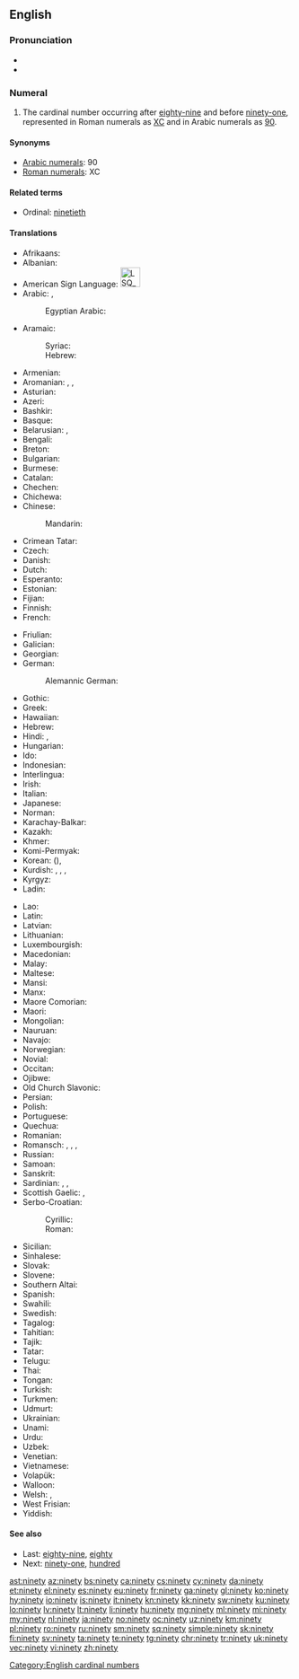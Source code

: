 ==English==
{{cardinalbox|en|89|90|91|eighty-nine|ninety-one|ord=ninetieth}}

===Pronunciation===
* {{IPA|/ˈnaɪn.ti/|/ˈnaɪn.di/|lang=en}}
* {{audio|en-us-ninety.ogg|Audio (US)|lang=en}}

===Numeral===
{{head|en|numeral}}

# The cardinal number occurring after [[eighty-nine]] and before [[ninety-one]], represented in Roman numerals as [[XC]] and in Arabic numerals as [[90]].

====Synonyms====
* [[w:Arabic numerals|Arabic numerals]]: 90
* [[w:Roman numerals|Roman numerals]]: XC

====Related terms====
* Ordinal: [[ninetieth]]

====Translations====
{{trans-top|90}}
* Afrikaans: {{t|af|negentig}}
* Albanian: {{t+|sq|nëntëdhjetë}}
* American Sign Language: [[Image:LSQ 90.jpg|35px]]
* Arabic: {{t|ar|تِسْعِينَ}}, {{qualifier|only nominative, formal}} {{t|ar|تِسْعُونَ}}
*: Egyptian Arabic: {{t|arz|تسعين||tr=tisʿīn|sc=Arab}}
* Aramaic:
*: Syriac: {{t|arc|ܬܫܥܝܢ|tr=teshʿīn|c|sc=Syrc}}
*: Hebrew: {{t|arc|תשעין|tr=teshʿīn|c|sc=Hebr}}
* Armenian: {{t+|hy|իննսուն}}
* Aromanian: {{t|rup|noauãdzãts}}, {{t|rup|noauãdzãtsi}}, {{t|rup|noauãdzãtsã}}
* Asturian: {{t+|ast|noventa}}
* Azeri: {{t+|az|doxsan}}
* Bashkir: {{t|ba|туҡһан|sc=Cyrl}}
* Basque: {{t+|eu|laurogeita hamar}}
* Belarusian: {{t|be|дзевяно́ста|sc=Cyrl}}, {{t|be|дзе́вяцьдзесят|sc=Cyrl}}
* Bengali: {{t|bn|নব্বই|tr=nôbbôi|sc=Beng}}
* Breton: {{t|br|dek ha pevar-ugent}}
* Bulgarian: {{t|bg|деветдесет|sc=Cyrl}}
* Burmese: {{t|my|ကိုးဆယ်|sc=Mymr}}
* Catalan: {{t+|ca|noranta}}
* Chechen: {{t|ce|дезткъе итт}}
* Chichewa: {{t|ny|makumi asanu ndianayi}}
* Chinese:
*: Mandarin: {{t+|cmn|九十|tr=jiǔshí|sc=Hani}}
* Crimean Tatar: {{t|crh|doqsan}}
* Czech: {{t+|cs|devadesát}}
* Danish: {{t+|da|halvfems}}
* Dutch: {{t+|nl|negentig|f}}
* Esperanto: {{t|eo|naŭdek}}
* Estonian: {{t+|et|üheksakümmend}}
* Fijian: {{t|fj|ciwa saga vulu}}
* Finnish: {{t+|fi|yhdeksänkymmentä}}
* French:
*: {{qualifier|France|Canada|former French colonies}} {{t+|fr|quatre-vingt-dix}}
*: {{qualifier|Belgium|Switzerland|Congo-Kinshasa|Rwanda}} {{t+|fr|nonante}}
* Friulian: {{t|fur|nonante}}
* Galician: {{t+|gl|noventa}}
* Georgian: {{t|ka|ოთხმოცდაათი|sc=Geor}}
* German: {{t+|de|neunzig|f}}
*: Alemannic German: {{t|gsw|nüünzg}}
* Gothic: {{t|got|𐌽𐌹𐌿𐌽𐍄𐌰𐌹𐌷𐌿𐌽}}
* Greek: {{t+|el|ενενήντα}}
* Hawaiian: {{t|haw|kanaiwa}}
* Hebrew: {{t|he|תִּשְׁעִים|m|f|tr=tishʿím}}
* Hindi: {{t+|hi|नब्बे|tr=nabbe}}, {{t|hi|नव्वे|tr=navve}}
* Hungarian: {{t+|hu|kilencven}}
* Ido: {{t+|io|nonadek}}
* Indonesian: {{t|id|sembilan puluh}}
* Interlingua: {{t|ia|novanta}}
* Irish: {{t+|ga|nócha}}
* Italian: {{t+|it|novanta}}
* Japanese: {{t+|ja|九十|tr=きゅうじゅう, kyūjū, くじゅう, kujū|sc=Jpan}}
* Norman: {{t|nrf|nénante}}
* Karachay-Balkar: {{t|krc|токъсан|tr=toqsan|sc=Cyrl}}
* Kazakh: {{t+|kk|тоқсан|sc=Cyrl}}
* Khmer: {{t+|km|កៅសិប}}
* Komi-Permyak: {{t|koi|ӧкмысдас}}
* Korean: {{t+|ko|구십|sc=Kore}} ({{t+|ko|九十|sc=Kore}}), {{t+|ko|아흔|sc=Kore}}
* Kurdish: {{t+|ku|not}}, {{t+|ku|nod}}, {{t+|ku|nehwed}}, {{t|ku|نه‌وه‌ت}}
* Kyrgyz: {{t+|ky|токсон|sc=Cyrl}}
* Ladin: {{t|lld|nonanta}}
{{trans-mid}}
* Lao: {{t|lo|ເກົ້າສິບ|sc=Laoo}}
* Latin: {{t|la|nonaginta}}
* Latvian: {{t+|lv|deviņdesmit}}
* Lithuanian: {{t+|lt|devyniasdešimt}}
* Luxembourgish: {{t|lb|nonzeg}}
* Macedonian: {{t|mk|деведесет}}
* Malay: {{t|ms|sembilan puluh}}
* Maltese: {{t|mt|disgħin}}
* Mansi: {{t|mns|онтэлсат|tr=ontəlsat}}
* Manx: {{t|gv|kiare feed as jeig}}
* Maore Comorian: {{t|swb|tuswini}}
* Maori: {{t+|mi|iwa tekau}}
* Mongolian: {{t+|mn|ер|sc=Cyrl}}
* Nauruan: {{t|na|aduma}}
* Navajo: {{t|nv|náhástʼédiin}}
* Norwegian: {{t+|no|nitti}}
* Novial: {{t|nov|ninanti}}
* Occitan: {{t+|oc|nonanta}}
* Ojibwe: {{t|oj|zhaangasimidana}}
* Old Church Slavonic: {{t|cu|дєвѧть дєсѧтъ|sc=Cyrs}}
* Persian: {{t+|fa|نَوَد|tr=navad}}
* Polish: {{t+|pl|dziewięćdziesiąt}}
* Portuguese: {{t+|pt|noventa}}
* Quechua: {{t|qu|isqun chunka}}
* Romanian: {{t+|ro|nouăzeci}}
* Romansch: {{t|rm|novanta}}, {{t|rm|navonta}}, {{t|rm|novànta}}, {{t|rm|nonaunta}}
* Russian: {{t+|ru|девяно́сто}}
* Samoan: {{t|sm|ivagafulu}}
* Sanskrit: {{t+|sa|नवति|tr=navatí}}
* Sardinian: {{t|sc|nobanta}}, {{t|sc|nonanta}}, {{t|sc|noranta}}
* Scottish Gaelic: {{qualifier|old system}} {{t|gd|ceithir}} {{t|gd|fichead}} {{t|gd|'s}} {{t|gd|a}} {{t|gd|deich}}, {{qualifier|new system}} {{t|gd|naochad}}
* Serbo-Croatian:
*: Cyrillic: {{t|sh|деведесет}}
*: Roman: {{t|sh|devedeset}}
* Sicilian: {{t+|scn|novanta}}
* Sinhalese: {{t|si|අනූව|sc=Sinh}}
* Slovak: {{t|sk|devätdesiat}}
* Slovene: {{t+|sl|devetdeset}}
* Southern Altai: {{t|alt|тогузон|tr=toguzon}}
* Spanish: {{t+|es|noventa}}
* Swahili: {{t+|sw|tisini}}
* Swedish: {{t+|sv|nittio}}
* Tagalog: {{t|tl|siyamnapu}}
* Tahitian: {{t|ty|iva 'ahuru}}
* Tajik: {{t+|tg|навад|sc=Cyrl}}
* Tatar: {{t+|tt|туксан|sc=Cyrl}}
* Telugu: {{t|te|తొంభై}}
* Thai: {{t|th|เก้าสิบ|tr=gâo sìp|sc=Thai}}
* Tongan: {{t|to|hivangofulu}}
* Turkish: {{t+|tr|doksan}}
* Turkmen: {{t+|tk|togsan}}
* Udmurt: {{t|udm|укмыстон}}
* Ukrainian: {{t+|uk|дев'яно́сто}}
* Unami: {{t|unm|pèshkunk txinxke}}
* Urdu: {{t|ur|نوے|tr=navve}}
* Uzbek: {{t+|uz|to`qson}}
* Venetian: {{t+|vec|nonanta}}
* Vietnamese: {{t|vi|chín mươi}}
* Volapük: {{t+|vo|züldeg}}
* Walloon: {{t+|wa|nonante}}
* Welsh: {{t|cy|deg ar pedwar ugain}} {{qualifier|vigesimal, traditional}}, {{t+|cy|naw deg}} {{qualifier|decimal}}
* West Frisian: {{t|fy|njoggentich}}
* Yiddish: {{t|yi|נײַנציק}}
{{trans-bottom}}

====See also====
* Last: [[eighty-nine]], [[eighty]]
* Next: [[ninety-one]], [[hundred]]

[[Category:English cardinal numbers]]

[[ast:ninety]]
[[az:ninety]]
[[bs:ninety]]
[[ca:ninety]]
[[cs:ninety]]
[[cy:ninety]]
[[da:ninety]]
[[et:ninety]]
[[el:ninety]]
[[es:ninety]]
[[eu:ninety]]
[[fr:ninety]]
[[ga:ninety]]
[[gl:ninety]]
[[ko:ninety]]
[[hy:ninety]]
[[io:ninety]]
[[is:ninety]]
[[it:ninety]]
[[kn:ninety]]
[[kk:ninety]]
[[sw:ninety]]
[[ku:ninety]]
[[lo:ninety]]
[[lv:ninety]]
[[lt:ninety]]
[[li:ninety]]
[[hu:ninety]]
[[mg:ninety]]
[[ml:ninety]]
[[mi:ninety]]
[[my:ninety]]
[[nl:ninety]]
[[ja:ninety]]
[[no:ninety]]
[[oc:ninety]]
[[uz:ninety]]
[[km:ninety]]
[[pl:ninety]]
[[ro:ninety]]
[[ru:ninety]]
[[sm:ninety]]
[[sq:ninety]]
[[simple:ninety]]
[[sk:ninety]]
[[fi:ninety]]
[[sv:ninety]]
[[ta:ninety]]
[[te:ninety]]
[[tg:ninety]]
[[chr:ninety]]
[[tr:ninety]]
[[uk:ninety]]
[[vec:ninety]]
[[vi:ninety]]
[[zh:ninety]]